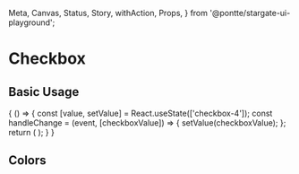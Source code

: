   Meta,
  Canvas,
  Status,
  Story,
  withAction,
  Props,
} from '@pontte/stargate-ui-playground';



<Meta title="Core/Form Elements/Checkbox" component={Checkbox} />

# Checkbox

<Status type="rc" />

## Basic Usage

<Canvas>
  <Story name="Basic Usage" parameters={{
    jest: ['Checkbox.spec.jsx'],
  }}>
    {
      () => {
        const [value, setValue] = React.useState(['checkbox-4']);
        const handleChange = (event, [checkboxValue]) => {
          setValue(checkboxValue);
        };
        return (
          <CheckboxGroup
            name="checkbox-group-1"
            value={value}
            onChange={handleChange}
          >
            <Checkbox
              label="Checkbox 1"
              value="checkbox-1"
            />
            <Checkbox
              label="Checkbox 2"
              value="checkbox-2"
            />
            <Checkbox
              label="Checkbox Disabled"
              value="checkbox-3"
              disabled
            />
            <Checkbox
              label="Checkbox Readonly"
              value="checkbox-4"
              readOnly
            />
          </CheckboxGroup>
        );
      }
    }
  </Story>
</Canvas>

<Props component={Checkbox} />

<Props component={CheckboxGroup} />

## Colors

<Canvas>
  <Story name="Colors">
    <Checkbox
      label="Success color"
      color="success"
      checked
    />
    <Checkbox
      label="Warning color"
      color="warning"
      checked
    />
    <Checkbox
      label="Error color"
      color="error"
      checked
    />
  </Story>
</Canvas>

<!-- ## Using with label

You can use any node element for `label` property. For more info, refer to Label component.

<Canvas>
  <Story name="Using with label">
    {
      () => {
        const [values, setValues] = React.useState(['checkbox-1']);
        const radioGroupValues = [];
        const handleChange = (event, checkboxValue) => {
          radioGroupValues.push(checkboxValue);
          setValues(checkboxValue);
        };
        return (
          <>
            <Label>Lorem ipsum dolor sit amet consectetur:</Label>
            <CheckboxGroup
              control="checkbox-1"
              name="checkbox-group-2"
              values={values}
              onChange={handleChange}
            >
              <Checkbox
                label="Checkbox 1"
                value="checkbox-1"
                controller="checkbox-1"
              />
              <Checkbox
                label="Checkbox 2"
                value="checkbox-2"
                controller="checkbox-1"
              />
            </CheckboxGroup>
          </>
        );
      }
    }
  </Story>
</Canvas> -->


